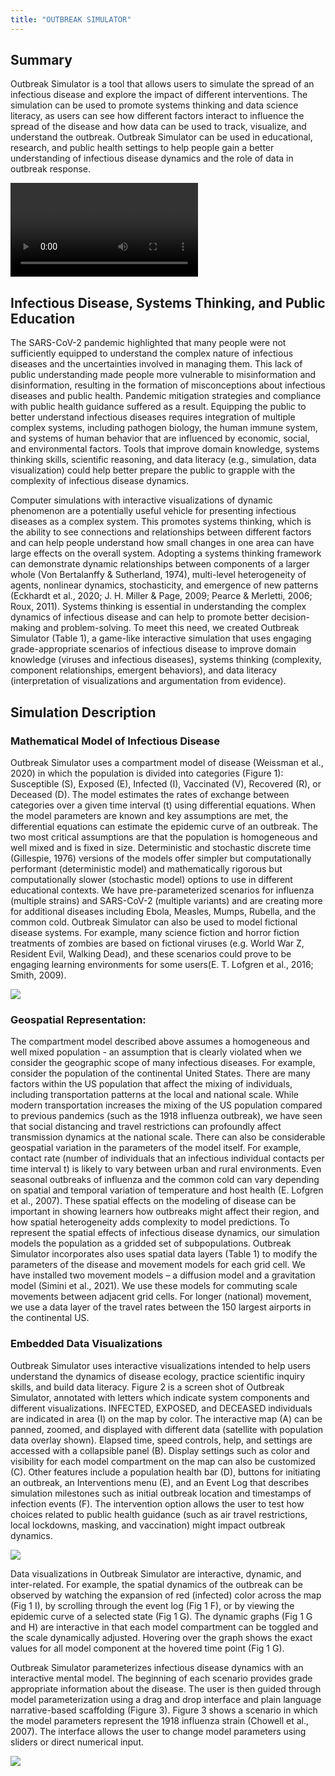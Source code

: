 ```yaml
---
title: "OUTBREAK SIMULATOR"
---
```


## Summary
Outbreak Simulator is a tool that allows users to simulate the spread of an infectious disease and explore the impact of different interventions. The simulation can be used to promote systems thinking and data science literacy, as users can see how different factors interact to influence the spread of the disease and how data can be used to track, visualize, and understand the outbreak. Outbreak Simulator can be used in educational, research, and public health settings to help people gain a better understanding of infectious disease dynamics and the role of data in outbreak response.

![](SEPA.mp4)

## Infectious Disease, Systems Thinking, and Public Education
The SARS-CoV-2 pandemic highlighted that many people were not sufficiently equipped to understand the complex nature of infectious diseases and the uncertainties involved in managing them. This lack of public understanding made people more vulnerable to misinformation and disinformation, resulting in the formation of misconceptions about infectious diseases and public health. Pandemic mitigation strategies and compliance with public health guidance suffered as a result. Equipping the public to better understand infectious diseases requires integration of multiple complex systems, including pathogen biology, the human immune system, and systems of human behavior that are influenced by economic, social, and environmental factors. Tools that improve domain knowledge, systems thinking skills, scientific reasoning, and data literacy (e.g., simulation, data visualization) could help better prepare the public to grapple with the complexity of infectious disease dynamics.


Computer simulations with interactive visualizations of dynamic phenomenon are a potentially useful vehicle for presenting infectious diseases as a complex system. This promotes systems thinking, which is the ability to see connections and relationships between different factors and can help people understand how small changes in one area can have large effects on the overall system. Adopting a systems thinking framework can demonstrate dynamic relationships between components of a larger whole (Von Bertalanffy & Sutherland, 1974), multi-level heterogeneity of agents, nonlinear dynamics, stochasticity, and emergence of new patterns (Eckhardt et al., 2020; J. H. Miller & Page, 2009; Pearce & Merletti, 2006; Roux, 2011). Systems thinking is essential in understanding the complex dynamics of infectious disease and can help to promote better decision-making and problem-solving. To meet this need, we created Outbreak Simulator (Table 1), a game-like interactive simulation that uses engaging grade-appropriate scenarios of infectious disease to improve domain knowledge (viruses and infectious diseases), systems thinking (complexity, component relationships, emergent behaviors), and data literacy (interpretation of visualizations and argumentation from evidence).   



## Simulation Description

### Mathematical Model of Infectious Disease 
Outbreak Simulator uses a compartment model of disease (Weissman et al., 2020) in which the population is divided into categories (Figure 1):  Susceptible (S), Exposed (E), Infected (I), Vaccinated (V), Recovered (R), or Deceased (D).  The model estimates the rates of exchange between categories over a given time interval (t) using differential equations. When the model parameters are known and key assumptions are met, the differential equations can estimate the epidemic curve of an outbreak. The two most critical assumptions are that the population is homogeneous and well mixed and is fixed in size. Deterministic and stochastic discrete time (Gillespie, 1976) versions of the models offer simpler but computationally performant (deterministic model) and mathematically rigorous but computationally slower (stochastic model) options to use in different educational contexts. We have pre-parameterized scenarios for influenza (multiple strains) and SARS-CoV-2 (multiple variants) and are creating more for additional diseases including Ebola, Measles, Mumps, Rubella, and the common cold.  Outbreak Simulator can also be used to model fictional disease systems.  For example, many science fiction and horror fiction treatments of zombies are based on fictional viruses (e.g. World War Z, Resident Evil, Walking Dead), and these scenarios could prove to be engaging learning environments for some users(E. T. Lofgren et al., 2016; Smith, 2009). 

![](OSFig1.jpg)

### Geospatial Representation: 
The compartment model described above assumes a homogeneous and well mixed population - an assumption that is clearly violated when we consider the geographic scope of many infectious diseases.  For example, consider the population of the continental United States.  There are many factors within the US population that affect the mixing of individuals, including transportation patterns at the local and national scale. While modern transportation increases the mixing of the US population compared to previous pandemics (such as the 1918 influenza outbreak), we have seen that social distancing and travel restrictions can profoundly affect transmission dynamics at the national scale. There can also be considerable geospatial variation in the parameters of the model itself. For example, contact rate (number of individuals that an infectious individual contacts per time interval t) is likely to vary between urban and rural environments. Even seasonal outbreaks of influenza and the common cold can vary depending on spatial and temporal variation of temperature and host health (E. Lofgren et al., 2007).  These spatial effects on the modeling of disease can be important in showing learners how outbreaks might affect their region, and how spatial heterogeneity adds complexity to model predictions.
To represent the spatial effects of infectious disease dynamics, our simulation models the population as a gridded set of subpopulations. Outbreak Simulator incorporates also uses spatial data layers (Table 1) to modify the parameters of the disease and movement models for each grid cell. We have installed two movement models – a diffusion model and a gravitation model (Simini et al., 2021). We use these models for commuting scale movements between adjacent grid cells.  For longer (national) movement, we use a data layer of the travel rates between the 150 largest airports in the continental US.    

### Embedded Data Visualizations
Outbreak Simulator uses interactive visualizations intended to help users understand the dynamics of disease ecology, practice scientific inquiry skills, and build data literacy.  Figure 2 is a screen shot of Outbreak Simulator, annotated with letters which indicate system components and different visualizations. INFECTED, EXPOSED, and DECEASED individuals are indicated in area (I) on the map by color.  The interactive map (A) can be panned, zoomed, and displayed with different data (satellite with population data overlay shown). Elapsed time, speed controls, help, and settings are accessed with a collapsible panel (B).  Display settings such as color and visibility for each model compartment on the map can also be customized (C). Other features include a population health bar (D), buttons for initiating an outbreak, an Interventions menu (E), and an Event Log that describes simulation milestones such as initial outbreak location and timestamps of infection events (F). The intervention option allows the user to test how choices related to public health guidance (such as air travel restrictions, local lockdowns, masking, and vaccination) might impact outbreak dynamics.  

![](OSFig2.jpg)

Data visualizations in Outbreak Simulator are interactive, dynamic, and inter-related. For example, the spatial dynamics of the outbreak can be observed by watching the expansion of red (infected) color across the map (Fig 1 I), by scrolling through the event log (Fig 1 F), or by viewing the epidemic curve of a selected state (Fig 1 G).  The dynamic graphs (Fig 1 G and H) are interactive in that each model compartment can be toggled and the scale dynamically adjusted. Hovering over the graph shows the exact values for all model component at the hovered time point (Fig 1 G).

Outbreak Simulator parameterizes infectious disease dynamics with an interactive mental model. The beginning of each scenario provides grade appropriate information about the disease. The user is then guided through model parameterization using a drag and drop interface and plain language narrative-based scaffolding (Figure 3). Figure 3 shows a scenario in which the model parameters represent the 1918 influenza strain (Chowell et al., 2007). The interface allows the user to change model parameters using sliders or direct numerical input.

![](OSFig3.png)
